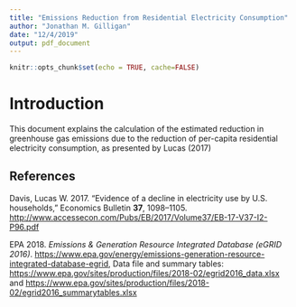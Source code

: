 ```yaml
---
title: "Emissions Reduction from Residential Electricity Consumption"
author: "Jonathan M. Gilligan"
date: "12/4/2019"
output: pdf_document
---
```


```r
knitr::opts_chunk$set(echo = TRUE, cache=FALSE)
```
# Introduction

This document explains the calculation of the estimated reduction in greenhouse
gas emissions due to the reduction of per-capita residential electricity
consumption, as presented by Lucas (2017)

## References

Davis, Lucas W. 2017. "Evidence of a decline in electricity use by U.S. 
households," Economics Bulletin **37**, 1098--1105.
<http://www.accessecon.com/Pubs/EB/2017/Volume37/EB-17-V37-I2-P96.pdf>

EPA 2018. _Emissions & Generation Resource Integrated Database (eGRID 2016)_.
<https://www.epa.gov/energy/emissions-generation-resource-integrated-database-egrid>,
Data file and summary tables:
<https://www.epa.gov/sites/production/files/2018-02/egrid2016_data.xlsx>
and 
<https://www.epa.gov/sites/production/files/2018-02/egrid2016_summarytables.xlsx>
